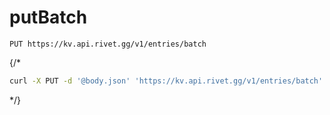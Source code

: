 # putBatch
```
PUT https://kv.api.rivet.gg/v1/entries/batch
```


{/*<RequestExample>
```bash curl
curl -X PUT -d '@body.json' 'https://kv.api.rivet.gg/v1/entries/batch'
```
</RequestExample>*/}
